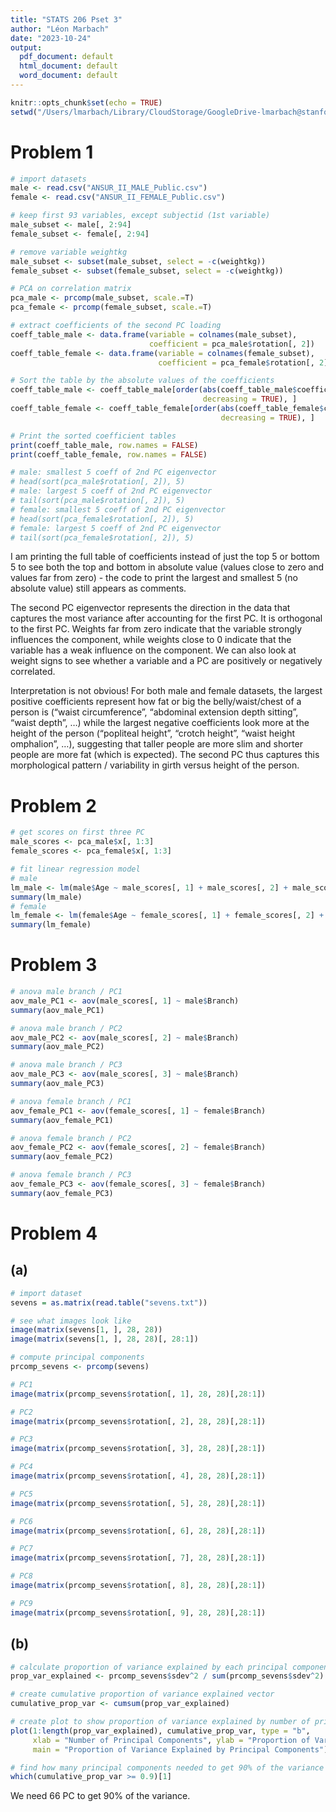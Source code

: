 ```yaml
---
title: "STATS 206 Pset 3"
author: "Léon Marbach"
date: "2023-10-24"
output:
  pdf_document: default
  html_document: default
  word_document: default
---
```


```r
knitr::opts_chunk$set(echo = TRUE)
setwd("/Users/lmarbach/Library/CloudStorage/GoogleDrive-lmarbach@stanford.edu/My Drive/Coursework/Year 2/Fall 2023/STATS 206/pset3")
```

# Problem 1

```r
# import datasets
male <- read.csv("ANSUR_II_MALE_Public.csv")
female <- read.csv("ANSUR_II_FEMALE_Public.csv")

# keep first 93 variables, except subjectid (1st variable)
male_subset <- male[, 2:94]
female_subset <- female[, 2:94]

# remove variable weightkg
male_subset <- subset(male_subset, select = -c(weightkg))
female_subset <- subset(female_subset, select = -c(weightkg))

# PCA on correlation matrix
pca_male <- prcomp(male_subset, scale.=T)
pca_female <- prcomp(female_subset, scale.=T)

# extract coefficients of the second PC loading
coeff_table_male <- data.frame(variable = colnames(male_subset), 
                               coefficient = pca_male$rotation[, 2])
coeff_table_female <- data.frame(variable = colnames(female_subset), 
                                 coefficient = pca_female$rotation[, 2])

# Sort the table by the absolute values of the coefficients
coeff_table_male <- coeff_table_male[order(abs(coeff_table_male$coefficient), 
                                           decreasing = TRUE), ]
coeff_table_female <- coeff_table_female[order(abs(coeff_table_female$coefficient), 
                                               decreasing = TRUE), ]

# Print the sorted coefficient tables
print(coeff_table_male, row.names = FALSE)
print(coeff_table_female, row.names = FALSE)

# male: smallest 5 coeff of 2nd PC eigenvector
# head(sort(pca_male$rotation[, 2]), 5)
# male: largest 5 coeff of 2nd PC eigenvector
# tail(sort(pca_male$rotation[, 2]), 5)
# female: smallest 5 coeff of 2nd PC eigenvector
# head(sort(pca_female$rotation[, 2]), 5)
# female: largest 5 coeff of 2nd PC eigenvector
# tail(sort(pca_female$rotation[, 2]), 5)
```

I am printing the full table of coefficients instead of just the top 5 or bottom 5 to see both the top and bottom in absolute value (values close to zero and values far from zero) - the code to print the largest and smallest 5 (no absolute value) still appears as comments.

The second PC eigenvector represents the direction in the data that captures the most variance after accounting for the first PC. It is orthogonal to the first PC. Weights far from zero indicate that the variable strongly influences the component, while weights close to 0 indicate that the variable has a weak influence on the component. We can also look at weight signs to see whether a variable and a PC are positively or negatively correlated. 

Interpretation is not obvious! For both male and female datasets, the largest positive coefficients represent how fat or big the belly/waist/chest of a person is ("waist circumference", "abdominal extension depth sitting", "waist depth", ...) while the largest negative coefficients look more at the height of the person ("popliteal height", "crotch height",  "waist height omphalion", ...), suggesting that taller people are more slim and shorter people are more fat (which is expected). The second PC thus captures this morphological pattern / variability in girth versus height of the person.

# Problem 2

```r
# get scores on first three PC
male_scores <- pca_male$x[, 1:3]
female_scores <- pca_female$x[, 1:3]

# fit linear regression model
# male
lm_male <- lm(male$Age ~ male_scores[, 1] + male_scores[, 2] + male_scores[, 3])
summary(lm_male)
# female
lm_female <- lm(female$Age ~ female_scores[, 1] + female_scores[, 2] + female_scores[, 3])
summary(lm_female)
```

# Problem 3

```r
# anova male branch / PC1
aov_male_PC1 <- aov(male_scores[, 1] ~ male$Branch)
summary(aov_male_PC1)

# anova male branch / PC2
aov_male_PC2 <- aov(male_scores[, 2] ~ male$Branch)
summary(aov_male_PC2)

# anova male branch / PC3
aov_male_PC3 <- aov(male_scores[, 3] ~ male$Branch)
summary(aov_male_PC3)

# anova female branch / PC1
aov_female_PC1 <- aov(female_scores[, 1] ~ female$Branch)
summary(aov_female_PC1)

# anova female branch / PC2
aov_female_PC2 <- aov(female_scores[, 2] ~ female$Branch)
summary(aov_female_PC2)

# anova female branch / PC3
aov_female_PC3 <- aov(female_scores[, 3] ~ female$Branch)
summary(aov_female_PC3)
```

# Problem 4

## (a)

```r
# import dataset
sevens = as.matrix(read.table("sevens.txt"))

# see what images look like
image(matrix(sevens[1, ], 28, 28))
image(matrix(sevens[1, ], 28, 28)[, 28:1])

# compute principal components
prcomp_sevens <- prcomp(sevens)

# PC1
image(matrix(prcomp_sevens$rotation[, 1], 28, 28)[,28:1])

# PC2
image(matrix(prcomp_sevens$rotation[, 2], 28, 28)[,28:1])

# PC3
image(matrix(prcomp_sevens$rotation[, 3], 28, 28)[,28:1])

# PC4
image(matrix(prcomp_sevens$rotation[, 4], 28, 28)[,28:1])

# PC5
image(matrix(prcomp_sevens$rotation[, 5], 28, 28)[,28:1])

# PC6
image(matrix(prcomp_sevens$rotation[, 6], 28, 28)[,28:1])

# PC7
image(matrix(prcomp_sevens$rotation[, 7], 28, 28)[,28:1])

# PC8
image(matrix(prcomp_sevens$rotation[, 8], 28, 28)[,28:1])

# PC9
image(matrix(prcomp_sevens$rotation[, 9], 28, 28)[,28:1])
```

## (b)

```r
# calculate proportion of variance explained by each principal component
prop_var_explained <- prcomp_sevens$sdev^2 / sum(prcomp_sevens$sdev^2)

# create cumulative proportion of variance explained vector
cumulative_prop_var <- cumsum(prop_var_explained)

# create plot to show proportion of variance explained by number of principal components
plot(1:length(prop_var_explained), cumulative_prop_var, type = "b", 
     xlab = "Number of Principal Components", ylab = "Proportion of Variance Explained",
     main = "Proportion of Variance Explained by Principal Components")

# find how many principal components needed to get 90% of the variance
which(cumulative_prop_var >= 0.9)[1]
```

We need 66 PC to get 90% of the variance.